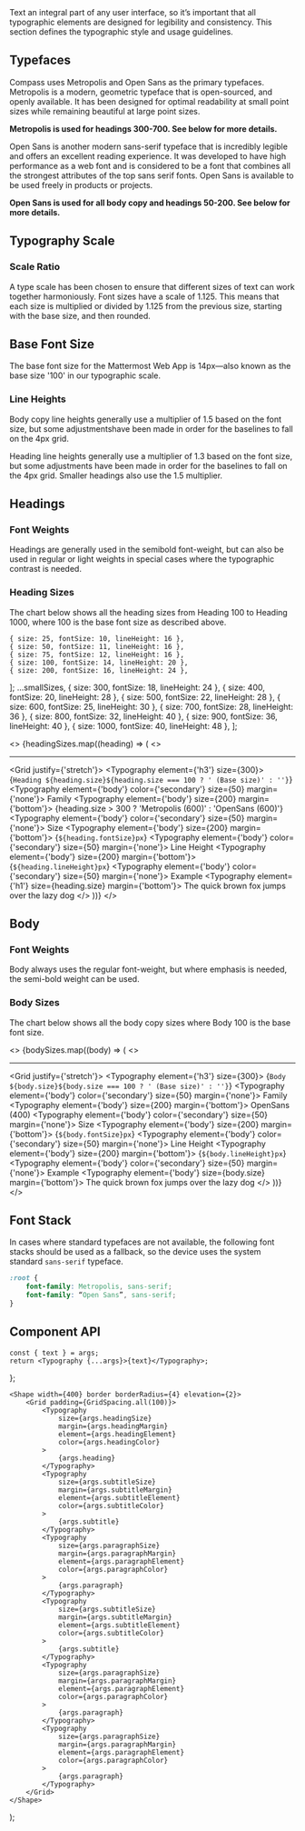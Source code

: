 


<Meta component={Typography} title="Foundations/Typography" />

<Title>Typography</Title>

<Subtitle>
    Text an integral part of any user interface, so it’s important that all typographic elements are
    designed for legibility and consistency. This section defines the typographic style and usage
    guidelines.
</Subtitle>

## Typefaces

Compass uses Metropolis and Open Sans as the primary typefaces. Metropolis is a modern, geometric typeface that is
open-sourced, and openly available. It has been designed for optimal readability at small point sizes while remaining
beautiful at large point sizes.

**Metropolis is used for headings 300-700. See below for more details.**

Open Sans is another modern sans-serif typeface that is incredibly legible and offers an excellent reading experience.
It was developed to have high performance as a web font and is considered to be a font that combines all the
strongest attributes of the top sans serif fonts. Open Sans is available to be used freely in products or projects.

**Open Sans is used for all body copy and headings 50-200. See below for more details.**

## Typography Scale

### Scale Ratio

A type scale has been chosen to ensure that different sizes of text can work together harmoniously. Font sizes have a
scale of 1.125. This means that each size is multiplied or divided by 1.125 from the previous size, starting with the
base size, and then rounded.

## Base Font Size

The base font size for the Mattermost Web App is 14px—also known as the base size '100' in our typographic scale.

### Line Heights

Body copy line heights generally use a multiplier of 1.5 based on the font size, but some adjustmentshave been made
in order for the baselines to fall on the 4px grid.

Heading line heights generally use a multiplier of 1.3 based on the font size, but some adjustments have been made in
order for the baselines to fall on the 4px grid. Smaller headings also use the 1.5 multiplier.

## Headings

### Font Weights

Headings are generally used in the semibold font-weight, but can also be used in regular or light weights in special
cases where the typographic contrast is needed.

### Heading Sizes

The chart below shows all the heading sizes from Heading 100 to Heading 1000, where 100 is the base font size as
described above.

    { size: 25, fontSize: 10, lineHeight: 16 },
    { size: 50, fontSize: 11, lineHeight: 16 },
    { size: 75, fontSize: 12, lineHeight: 16 },
    { size: 100, fontSize: 14, lineHeight: 20 },
    { size: 200, fontSize: 16, lineHeight: 24 },
];
    ...smallSizes,
    { size: 300, fontSize: 18, lineHeight: 24 },
    { size: 400, fontSize: 20, lineHeight: 28 },
    { size: 500, fontSize: 22, lineHeight: 28 },
    { size: 600, fontSize: 25, lineHeight: 30 },
    { size: 700, fontSize: 28, lineHeight: 36 },
    { size: 800, fontSize: 32, lineHeight: 40 },
    { size: 900, fontSize: 36, lineHeight: 40 },
    { size: 1000, fontSize: 40, lineHeight: 48 },
];


<>
    {headingSizes.map((heading) => (
        <>
            <hr />
            <Grid justify={'stretch'}>
                <Grid row>
                    <Typography element={'h3'} size={300}>
                        {`Heading ${heading.size}${heading.size === 100 ? ' (Base size)' : ''}`}
                    </Typography>
                </Grid>
                <Grid row>
                    <Grid flex={3}>
                        <Typography element={'body'} color={'secondary'} size={50} margin={'none'}>
                            Family
                        </Typography>
                        <Typography element={'body'} size={200} margin={'bottom'}>
                            {heading.size > 300 ? 'Metropolis (600)' : 'OpenSans (600)'}
                        </Typography>
                    </Grid>
                    <Grid flex={2}>
                        <Typography element={'body'} color={'secondary'} size={50} margin={'none'}>
                            Size
                        </Typography>
                        <Typography element={'body'} size={200} margin={'bottom'}>
                            {`${heading.fontSize}px`}
                        </Typography>
                    </Grid>
                    <Grid flex={2}>
                        <Typography element={'body'} color={'secondary'} size={50} margin={'none'}>
                            Line Height
                        </Typography>
                        <Typography element={'body'} size={200} margin={'bottom'}>
                            {`${heading.lineHeight}px`}
                        </Typography>
                    </Grid>
                    <Grid flex={6}>
                        <Typography element={'body'} color={'secondary'} size={50} margin={'none'}>
                            Example
                        </Typography>
                        <Typography element={'h1'} size={heading.size} margin={'bottom'}>
                            The quick brown fox jumps over the lazy dog
                        </Typography>
                    </Grid>
                </Grid>
            </Grid>
        </>
    ))}
</>

## Body

### Font Weights

Body always uses the regular font-weight, but where emphasis is needed, the semi-bold weight can be used.

### Body Sizes

The chart below shows all the body copy sizes where Body 100 is the base font size.

<>
    {bodySizes.map((body) => (
        <>
            <hr />
            <Grid justify={'stretch'}>
                <Grid row>
                    <Typography element={'h3'} size={300}>
                        {`Body ${body.size}${body.size === 100 ? ' (Base size)' : ''}`}
                    </Typography>
                </Grid>
                <Grid row>
                    <Grid flex={3}>
                        <Typography element={'body'} color={'secondary'} size={50} margin={'none'}>
                            Family
                        </Typography>
                        <Typography element={'body'} size={200} margin={'bottom'}>
                            OpenSans (400)
                        </Typography>
                    </Grid>
                    <Grid flex={2}>
                        <Typography element={'body'} color={'secondary'} size={50} margin={'none'}>
                            Size
                        </Typography>
                        <Typography element={'body'} size={200} margin={'bottom'}>
                            {`${body.fontSize}px`}
                        </Typography>
                    </Grid>
                    <Grid flex={2}>
                        <Typography element={'body'} color={'secondary'} size={50} margin={'none'}>
                            Line Height
                        </Typography>
                        <Typography element={'body'} size={200} margin={'bottom'}>
                            {`${body.lineHeight}px`}
                        </Typography>
                    </Grid>
                    <Grid flex={6}>
                        <Typography element={'body'} color={'secondary'} size={50} margin={'none'}>
                            Example
                        </Typography>
                        <Typography element={'body'} size={body.size} margin={'bottom'}>
                            The quick brown fox jumps over the lazy dog
                        </Typography>
                    </Grid>
                </Grid>
            </Grid>
        </>
    ))}
</>

## Font Stack

In cases where standard typefaces are not available, the following font stacks should be used as a fallback, so the
device uses the system standard `sans-serif` typeface.

```css
:root {
    font-family: Metropolis, sans-serif;
    font-family: “Open Sans”, sans-serif;
}
```

## Component API

<ArgsTable of={Typography} />

    const { text } = args;
    return <Typography {...args}>{text}</Typography>;
};

    <Shape width={400} border borderRadius={4} elevation={2}>
        <Grid padding={GridSpacing.all(100)}>
            <Typography
                size={args.headingSize}
                margin={args.headingMargin}
                element={args.headingElement}
                color={args.headingColor}
            >
                {args.heading}
            </Typography>
            <Typography
                size={args.subtitleSize}
                margin={args.subtitleMargin}
                element={args.subtitleElement}
                color={args.subtitleColor}
            >
                {args.subtitle}
            </Typography>
            <Typography
                size={args.paragraphSize}
                margin={args.paragraphMargin}
                element={args.paragraphElement}
                color={args.paragraphColor}
            >
                {args.paragraph}
            </Typography>
            <Typography
                size={args.subtitleSize}
                margin={args.subtitleMargin}
                element={args.subtitleElement}
                color={args.subtitleColor}
            >
                {args.subtitle}
            </Typography>
            <Typography
                size={args.paragraphSize}
                margin={args.paragraphMargin}
                element={args.paragraphElement}
                color={args.paragraphColor}
            >
                {args.paragraph}
            </Typography>
            <Typography
                size={args.paragraphSize}
                margin={args.paragraphMargin}
                element={args.paragraphElement}
                color={args.paragraphColor}
            >
                {args.paragraph}
            </Typography>
        </Grid>
    </Shape>
);

<Canvas hidden>
    <Story
        name="Headings"
        args={{
            element: 'h1',
            color: 'primary',
            size: 700,
            text: 'Lorem ipsum dolor sit amet consetetur ...',
        }}
    >
        {Template.bind({})}
    </Story>
    <Story
        name="Paragraph"
        args={{
            element: 'body',
            color: 'primary',
            size: 200,
            text: 'Lorem ipsum dolor sit amet consetetur ...',
        }}
    >
        {Template.bind({})}
    </Story>
    <Story
        name="Text-Section"
        argTypes={{
            heading: { table: { disable: true } },
            headingSize: {
                control: {
                    type: 'select',
                    options: [25, 50, 75, 100, 200, 300, 400, 500, 600, 700, 1000],
                },
            },
            headingElement: {
                control: { type: 'select', options: ['h1', 'h2', 'h3', 'h4', 'h5', 'h6'] },
            },
            headingMargin: {
                control: { type: 'radio', options: ['none', 'both', 'top', 'bottom'] },
            },
            headingColor: {
                control: { type: 'radio', options: ['primary', 'secondary', 'disabled'] },
            },
            subtitle: { table: { disable: true } },
            subtitleSize: {
                control: {
                    type: 'select',
                    options: [25, 50, 75, 100, 200, 300, 400, 500, 600, 700, 1000],
                },
            },
            subtitleElement: { table: { disable: true } },
            subtitleMargin: {
                control: { type: 'radio', options: ['none', 'both', 'top', 'bottom'] },
            },
            subtitleColor: {
                control: { type: 'radio', options: ['primary', 'secondary', 'disabled'] },
            },
            paragraph: { table: { disable: true } },
            paragraphSize: { control: { type: 'select', options: [25, 50, 75, 100, 200, 300] } },
            paragraphElement: { table: { disable: true } },
            paragraphMargin: {
                control: { type: 'radio', options: ['none', 'both', 'top', 'bottom'] },
            },
            paragraphColor: {
                control: { type: 'radio', options: ['primary', 'secondary', 'disabled'] },
            },
        }}
        args={{
            heading: 'Lorem ipsum dolor sit amet',
            headingSize: 500,
            headingElement: 'h2',
            headingMargin: 'both',
            headingColor: 'primary',
            subtitle:
                'Lorem ipsum dolor sit amet, consetetur sadipscing elitr, sed diam nonumy eirmod tempor invidunt ut labore et dolore magna aliquyam erat, sed diam voluptua.',
            subtitleSize: 300,
            subtitleElement: 'subtitle',
            subtitleMargin: 'both',
            subtitleColor: 'primary',
            paragraph:
                'Lorem ipsum dolor sit amet, consetetur sadipscing elitr, sed diam nonumy eirmod tempor invidunt ut labore et dolore magna aliquyam erat, sed diam voluptua. At vero eos et accusam et justo duo dolores et ea rebum. Stet clita kasd gubergren, no sea takimata sanctus est Lorem ipsum dolor sit amet. Lorem ipsum dolor sit amet, consetetur sadipscing elitr, sed diam nonumy eirmod tempor invidunt ut labore et dolore magna aliquyam erat, sed diam voluptua. At vero eos et accusam et justo duo dolores et ea rebum. Stet clita kasd gubergren, no sea takimata sanctus est Lorem ipsum dolor sit amet.',
            paragraphSize: 100,
            paragraphElement: 'body',
            paragraphMargin: 'both',
            paragraphColor: 'primary',
        }}
    >
        {ParagraphTemplate.bind({})}
    </Story>
</Canvas>
